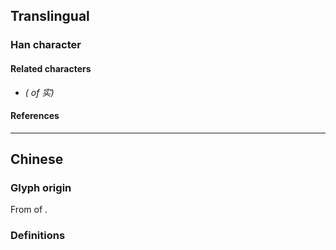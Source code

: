 {{also|實|実}}
{{character info}}
==Translingual==
{{stroke order|strokes=8}}
{{stroke order|type=animate}}
{{Han simplified forms|實|実|实}}

===Han character===
{{Han char|rn=40|rad=宀|as=05|sn=8|four=30804|canj=JYK|ids=⿱宀头}}

====Related characters====
* {{l|mul|[[實]]}} ''({{w|Traditional Chinese|Traditional form}} of 实)''

====References====
{{Han ref|kx=0284.081|dkj=07123|dj=0561.090|hdz=20923.020|uh=5B9E}}

----

==Chinese==

===Glyph origin===
From {{w|cursive script (East Asia)|cursive script}} of {{l|zh|實}}.

===Definitions===
{{zh-see|實}}